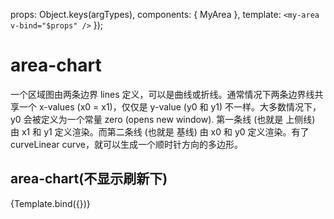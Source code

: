 

<Meta title="D3/area" component={MyArea} argTypes={{}} />

  props: Object.keys(argTypes),
  components: { MyArea },
  template: `<my-area v-bind="$props" />`
});

# area-chart
一个区域图由两条边界 lines 定义，可以是曲线或折线。通常情况下两条边界线共享一个 x-values (x0 = x1)，仅仅是 y-value (y0 和 y1) 不一样。大多数情况下，y0 会被定义为一个常量 zero (opens new window). 第一条线 (也就是 上侧线) 由 x1 和 y1 定义渲染。而第二条线 (也就是 基线) 由 x0 和 y0 定义渲染。有了 curveLinear curve，就可以生成一个顺时针方向的多边形。
## area-chart(不显示刷新下)
<Canvas>
  <Story
    name="默认"
  >
    {Template.bind({})}
  </Story>
</Canvas>

<ArgsTable story="默认" />
